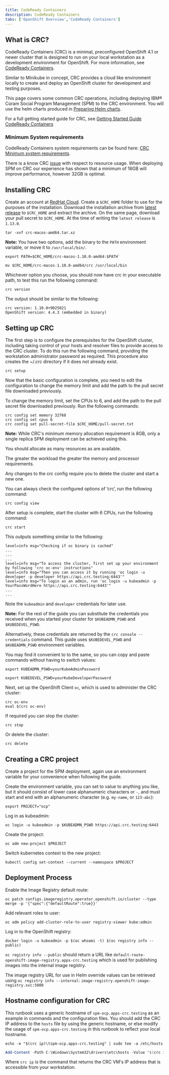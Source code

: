 ```yaml
---
title: CodeReady Containers
description: CodeReady Containers
tabs: ['OpenShift Overview','CodeReady Containers']
---
```


## What is CRC?

CodeReady Containers (CRC) is a minimal, preconfigured OpenShift 4.1 or newer cluster that is designed to run on your local workstation as a development environment for OpenShift.
For more information, see [CodeReady Containers](https://github.com/code-ready/crc).

Similar to Minikube in concept, CRC provides a cloud like environment locally to create and deploy an OpenShift cluster for development and testing purposes.

This page covers some common CRC operations, including deploying IBM® Cúram Social Program Management (SPM) to the CRC environment. You will use the helm charts produced in [Preparing Helm charts](/deployment/hc_deployment).

For a full getting started guide for CRC, see [Getting Started Guide CodeReady Containers](https://access.redhat.com/documentation/en-us/red_hat_codeready_containers/1.8/html/getting_started_guide/index)

### Minimum System requirements

CodeReady Containers system requirements can be found here: [CRC Minimum system requirements](https://code-ready.github.io/crc/#minimum-system-requirements_gsg).

<InlineNotification>

There is a know CRC [issue](https://github.com/code-ready/crc/issues/557) with respect to resource usage. When deploying SPM on CRC our experience has shown that a minimum of 16GB will improve performance, however 32GB is optimal.

</InlineNotification>

## Installing CRC

Create an account at [RedHat Cloud](https://www.redhat.com/).
Create a `$CRC_HOME` folder to use for the purposes of the installation.
Download the installation archive from [latest release](https://cloud.redhat.com/openshift/install/crc/installer-provisioned) to `$CRC_HOME` and extract the archive.
On the same page, download your pull secret to `$CRC_HOME`. At the time of writing the `latest release` is `1.13.0`.

```shell
tar -xvf crc-macos-amd64.tar.xz
```

<InlineNotification>

**Note:**  You have two options, add the binary to the `PATH` environment variable, or move it to `/usr/local/bin/`.

</InlineNotification>

<Tabs>

<Tab label="Add to the PATH">
<Row>
<Column>

```shell
export PATH=$CRC_HOME/crc-macos-1.10.0-amd64:$PATH`
```

</Column>
</Row>
</Tab>

<Tab label="/usr/bin/local ">
<Row>
<Column>

```shell
mv $CRC_HOME/crc-macos-1.10.0-amd64/crc /usr/local/bin
```

</Column>
</Row>
</Tab>
</Tabs>

Whichever option you choose, you should now have crc in your executable path, to test this run the following command:

```shell
crc version
```

The output should be similar to the following:

```
crc version: 1.10.0+9025021
OpenShift version: 4.4.3 (embedded in binary)
```

## Setting up CRC

The first step is to configure the prerequisites for the OpenShift cluster, including taking control of your hosts and resolver files to provide access to the CRC cluster.
To do this run the following command, providing the workstation administrator password as required.
This procedure also creates the ~/.crc directory if it does not already exist.

```shell
crc setup
```

Now that the basic configuration is complete, you need to edit the configuration to change the memory limit and add the path to the pull secret file downloaded previously.

To change the memory limit, set the CPUs to 6, and add the path to the pull secret file downloaded previously. Run the following commands:

```shell
crc config set memory 32768
crc config set cpus 6
crc config set pull-secret-file $CRC_HOME/pull-secret.txt
```

<InlineNotification>

**Note:**  While CRC's minimum memory allocation requirement is 8GB, only a single replica SPM deployment can be achieved using this.

You should allocate as many resources as are available.

The greater the workload the greater the memory and processor requirements.

Any changes to the crc config require you to delete the cluster and start a new one.

</InlineNotification>

You can always check the configured options of ’crc’, run the following command:

```shell
crc config view
```

After setup is complete, start the cluster with 6 CPUs, run the following command:

```shell
crc start
```

This outputs something similar to the following:

```
level=info msg="Checking if oc binary is cached"
...
...
...
level=info msg="To access the cluster, first set up your environment by following 'crc oc-env' instructions"
level=info msg="Then you can access it by running 'oc login -u developer -p developer https://api.crc.testing:6443'"
level=info msg="To login as an admin, run 'oc login -u kubeadmin -p YourPassWordHere https://api.crc.testing:6443'"
...
...
```

Note the `kubeadmin` and `developer` credentials for later use.

<InlineNotification>

**Note:**  For the rest of the guide you can substitute the credentials you received when you started your cluster for `$KUBEADMN_PSWD` and `$KUBEDEVEL_PSWD`.

Alternatively, these credentials are returned by the `crc console --credentials` command.
This guide uses `$KUBEDEVEL_PSWD` and `$KUBEADMN_PSWD` environment variables.

You may find it convenient to to the same, so you can copy and paste commands without having to switch values:

`export KUBEADMN_PSWD=yourKubeAdminPassword`

`export KUBEDEVEL_PSWD=yourKubeDeveloperPassword`

</InlineNotification>

Next, set up the OpenShift Client `oc`, which is used to administer the CRC cluster:

```shell
crc oc-env
eval $(crc oc-env)
```

If required you can stop the cluster:

```shell
crc stop
```

Or delete the cluster:

```shell
crc delete
```

## Creating a CRC project

Create a project for the SPM deployment, again use an environment variable for your convenience when following the guide.

Create the environment variable, you can set to value to anything you like, but it should consist of lower case alphanumeric characters or `-`, and must start and end with an alphanumeric character (e.g. `my-name`,  or `123-abc`):

```shell
export PROJECT="ocp"
```

Log in as kubeadmin:

```shell
oc login -u kubeadmin -p $KUBEADMN_PSWD https://api.crc.testing:6443
```

Create the project:

```shell
oc adm new-project $PROJECT
```

Switch kubernetes context to the new project:

```shell
kubectl config set-context --current --namespace $PROJECT
```

## Deployment Process

Enable the Image Registry default route:

```shell
oc patch configs.imageregistry.operator.openshift.io/cluster --type merge -p '{"spec":{"defaultRoute":true}}'

```

Add relevant roles to user:

```shell
oc adm policy add-cluster-role-to-user registry-viewer kube:admin
```

Log in to the OpenShift registry:

```shell
docker login -u kubeadmin -p $(oc whoami -t) $(oc registry info --public)
```

<InlineNotification>

`oc registry info --public` should return a URL like `default-route-openshift-image-registry.apps-crc.testing` which is used for publishing images into the internal image registry.

The image registry URL for use in Helm override values can be retrieved using `oc registry info --internal`: `image-registry.openshift-image-registry.svc:5000`

</InlineNotification>

## Hostname configuration for CRC

This runbook uses a generic hostname of `spm-ocp.apps-crc.testing` as an example in commands and the configuration files.
You should add the CRC IP address to the `hosts` file by using the generic hostname, or else modify the usage of `spm-ocp.apps-crc.testing` in this runbook to reflect your local hostname.

<Tabs>

<Tab label="Mac/Linux">
<Row>
<Column>

```shell
echo -e "$(crc ip)\tspm-ocp.apps-crc.testing" | sudo tee -a /etc/hosts
```

</Column>
</Row>
</Tab>

<Tab label="Windows">
<Row>
<Column>

```powershell
Add-Content -Path C:\Windows\System32\drivers\etc\hosts -Value "$(crc ip)\tspm-ocp.apps-crc.testing" -Force
```

</Column>
</Row>
</Tab>

</Tabs>

Where `crc ip` is the command that returns the CRC VM's IP address that is accessible from your workstation.

